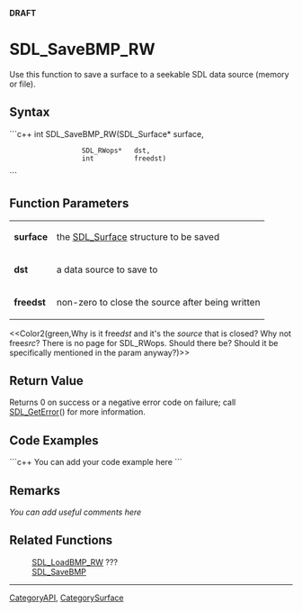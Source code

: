 <!-- pragma section-numbers off -->
<!-- pragma disable-camelcase -->
'''DRAFT'''

= SDL_SaveBMP_RW =
Use this function to save a surface to a seekable SDL data source (memory or file).


== Syntax ==
```c++
int SDL_SaveBMP_RW(SDL_Surface* surface,
                   SDL_RWops*   dst,
                   int          freedst)
```

== Function Parameters ==
{|
|'''surface'''
|the [[SDL_Surface]] structure to be saved
|-
|'''dst'''
|a data source to save to
|-
|'''freedst'''
|non-zero to close the source after being written
|}

<<Color2(green,Why is it free''dst'' and it's the ''source'' that is closed?  Why not free''src''?  There is no page for SDL_RWops.  Should there be?  Should it be specifically mentioned in the param anyway?)>> 

== Return Value ==
Returns 0 on success or a negative error code on failure; call [[SDL_GetError]]() for more information.

== Code Examples ==
```c++
You can add your code example here
```

== Remarks ==
''You can add useful comments here''

== Related Functions ==
:[[SDL_LoadBMP_RW]] ???
:[[SDL_SaveBMP]]

----
[[CategoryAPI]], [[CategorySurface]]
